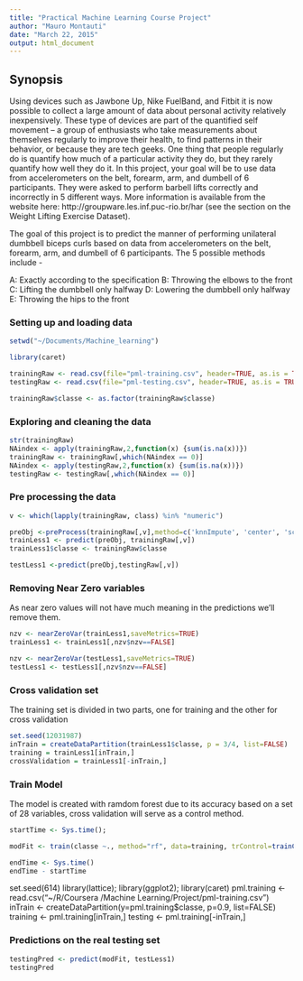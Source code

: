 ```yaml
---
title: "Practical Machine Learning Course Project"
author: "Mauro Montauti"
date: "March 22, 2015"
output: html_document
---
```


## Synopsis

Using devices such as Jawbone Up, Nike FuelBand, and Fitbit it is now possible to collect a large amount of data about personal activity relatively inexpensively. These type of devices are part of the quantified self movement – a group of enthusiasts who take measurements about themselves regularly to improve their health, to find patterns in their behavior, or because they are tech geeks. One thing that people regularly do is quantify how much of a particular activity they do, but they rarely quantify how well they do it. In this project, your goal will be to use data from accelerometers on the belt, forearm, arm, and dumbell of 6 participants. They were asked to perform barbell lifts correctly and incorrectly in 5 different ways. More information is available from the website here: http://groupware.les.inf.puc-rio.br/har (see the section on the Weight Lifting Exercise Dataset).

The goal of this project is to predict the manner of performing unilateral dumbbell biceps curls based on data from accelerometers on the belt, forearm, arm, and dumbell of 6 participants. The 5 possible methods include -

A: Exactly according to the specification
B: Throwing the elbows to the front
C: Lifting the dumbbell only halfway
D: Lowering the dumbbell only halfway
E: Throwing the hips to the front

### Setting up and loading data

```r
setwd("~/Documents/Machine_learning")

library(caret)

trainingRaw <- read.csv(file="pml-training.csv", header=TRUE, as.is = TRUE, stringsAsFactors = FALSE, sep=',', na.strings=c('NA','','#DIV/0!'))
testingRaw <- read.csv(file="pml-testing.csv", header=TRUE, as.is = TRUE, stringsAsFactors = FALSE, sep=',', na.strings=c('NA','','#DIV/0!'))

trainingRaw$classe <- as.factor(trainingRaw$classe)  

```

### Exploring and cleaning the data

```r
str(trainingRaw)
NAindex <- apply(trainingRaw,2,function(x) {sum(is.na(x))}) 
trainingRaw <- trainingRaw[,which(NAindex == 0)]
NAindex <- apply(testingRaw,2,function(x) {sum(is.na(x))}) 
testingRaw <- testingRaw[,which(NAindex == 0)]
```

### Pre processing the data 

```r
v <- which(lapply(trainingRaw, class) %in% "numeric")

preObj <-preProcess(trainingRaw[,v],method=c('knnImpute', 'center', 'scale'))
trainLess1 <- predict(preObj, trainingRaw[,v])
trainLess1$classe <- trainingRaw$classe

testLess1 <-predict(preObj,testingRaw[,v])
```

### Removing Near Zero variables
As near zero values will not have much meaning in the predictions we'll remove them.

```r
nzv <- nearZeroVar(trainLess1,saveMetrics=TRUE)
trainLess1 <- trainLess1[,nzv$nzv==FALSE]

nzv <- nearZeroVar(testLess1,saveMetrics=TRUE)
testLess1 <- testLess1[,nzv$nzv==FALSE]
```


### Cross validation set

The training set is divided in two parts, one for training and the other for cross validation

```r
set.seed(12031987)
inTrain = createDataPartition(trainLess1$classe, p = 3/4, list=FALSE)
training = trainLess1[inTrain,]
crossValidation = trainLess1[-inTrain,]
```

### Train Model

The model is created with ramdom forest due to its accuracy based on a set of 28 variables, cross validation will serve as a control method.

```r
startTime <- Sys.time();

modFit <- train(classe ~., method="rf", data=training, trControl=trainControl(method='cv'), number=5, allowParallel=TRUE )

endTime <- Sys.time()
endTime - startTime
```

set.seed(614)
library(lattice); library(ggplot2); library(caret)
pml.training <- read.csv("~/R/Coursera /Machine Learning/Project/pml-training.csv")
inTrain <- createDataPartition(y=pml.training$classe, p=0.9, list=FALSE)
training <- pml.training[inTrain,]
testing <- pml.training[-inTrain,]

### Predictions on the real testing set

```r
testingPred <- predict(modFit, testLess1)
testingPred
```

